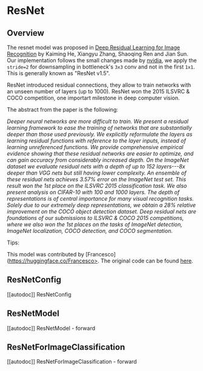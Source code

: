 <!--Copyright 2022 The HuggingFace Team. All rights reserved.

Licensed under the Apache License, Version 2.0 (the "License"); you may not use this file except in compliance with
the License. You may obtain a copy of the License at

http://www.apache.org/licenses/LICENSE-2.0

Unless required by applicable law or agreed to in writing, software distributed under the License is distributed on
an "AS IS" BASIS, WITHOUT WARRANTIES OR CONDITIONS OF ANY KIND, either express or implied. See the License for the
specific language governing permissions and limitations under the License.
-->

# ResNet

## Overview

The resnet model was proposed in [Deep Residual Learning for Image Recognition](https://arxiv.org/abs/1512.03385) by Kaiming He, Xiangyu Zhang, Shaoqing Ren and Jian Sun. Our implementation follows the small changes made by [nvidia](https://catalog.ngc.nvidia.com/orgs/nvidia/resources/resnet_50_v1_5_for_pytorch), we apply the `stride=2` for downsampling in bottleneck's `3x3` conv and not in the first `1x1`. This is generally known as "ResNet v1.5".

ResNet introduced residual connections, they allow to train networks with an unseen number of layers (up to 1000). ResNet won the 2015 ILSVRC & COCO competition, one importart milestone in deep computer vision. 

The abstract from the paper is the following:

*Deeper neural networks are more difficult to train. We present a residual learning framework to ease the training of networks that are substantially deeper than those used previously. We explicitly reformulate the layers as learning residual functions with reference to the layer inputs, instead of learning unreferenced functions. We provide comprehensive empirical evidence showing that these residual networks are easier to optimize, and can gain accuracy from considerably increased depth. On the ImageNet dataset we evaluate residual nets with a depth of up to 152 layers---8x deeper than VGG nets but still having lower complexity. An ensemble of these residual nets achieves 3.57% error on the ImageNet test set. This result won the 1st place on the ILSVRC 2015 classification task. We also present analysis on CIFAR-10 with 100 and 1000 layers.
The depth of representations is of central importance for many visual recognition tasks. Solely due to our extremely deep representations, we obtain a 28% relative improvement on the COCO object detection dataset. Deep residual nets are foundations of our submissions to ILSVRC & COCO 2015 competitions, where we also won the 1st places on the tasks of ImageNet detection, ImageNet localization, COCO detection, and COCO segmentation.*

Tips:


This model was contributed by [Francesco](https://huggingface.co/Francesco>.
The original code can be found [here](https://github.com/KaimingHe/deep-residual-networks).


## ResNetConfig

[[autodoc]] ResNetConfig


## ResNetModel

[[autodoc]] ResNetModel
    - forward


## ResNetForImageClassification

[[autodoc]] ResNetForImageClassification
    - forward
